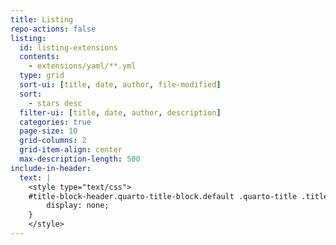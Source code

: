 ```yaml
---
title: Listing
repo-actions: false
listing:
  id: listing-extensions
  contents:
    - extensions/yaml/**.yml
  type: grid
  sort-ui: [title, date, author, file-modified]
  sort:
    - stars desc
  filter-ui: [title, date, author, description]
  categories: true
  page-size: 10
  grid-columns: 2
  grid-item-align: center
  max-description-length: 500
include-in-header:
  text: |
    <style type="text/css">
    #title-block-header.quarto-title-block.default .quarto-title .title {
        display: none;
    }
    </style>
---
```


::: {#listing-extensions}
:::
